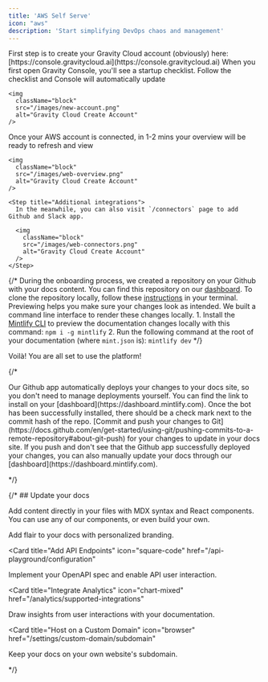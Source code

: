 ```yaml
---
title: 'AWS Self Serve'
icon: "aws"
description: 'Start simplifying DevOps chaos and management'
---
```


<Steps>
  <Step title="Create Gravity Cloud Account">
    First step is to create your Gravity Cloud account (obviously) here: [https://console.gravitycloud.ai](https://console.gravitycloud.ai)
  </Step>
  <Step title="Connect your Cloud Provider">
    When you first open Gravity Console, you'll see a startup checklist. Follow the checklist and Console will automatically update

    <img
      className="block"
      src="/images/new-account.png"
      alt="Gravity Cloud Create Account"
    />
  </Step>
  <Step title="Reload Console">
    Once your AWS account is connected, in 1-2 mins your overview will be ready to refresh and view

    <img
      className="block"
      src="/images/web-overview.png"
      alt="Gravity Cloud Create Account"
    />
  </Step>

    <Step title="Additional integrations">
      In the meanwhile, you can also visit `/connectors` page to add Github and Slack app.

      <img
        className="block"
        src="/images/web-connectors.png"
        alt="Gravity Cloud Create Account"
      />
    </Step>
</Steps>


{/* <AccordionGroup>
  <Accordion icon="github" title="Clone your docs locally">
    During the onboarding process, we created a repository on your Github with
    your docs content. You can find this repository on our
    [dashboard](https://dashboard.mintlify.com). To clone the repository
    locally, follow these
    [instructions](https://docs.github.com/en/repositories/creating-and-managing-repositories/cloning-a-repository)
    in your terminal.
  </Accordion>
  <Accordion icon="rectangle-terminal" title="Preview changes">
    Previewing helps you make sure your changes look as intended. We built a
    command line interface to render these changes locally. 1. Install the
    [Mintlify CLI](https://www.npmjs.com/package/mintlify) to preview the
    documentation changes locally with this command: ``` npm i -g mintlify ```
    2. Run the following command at the root of your documentation (where
    `mint.json` is): ``` mintlify dev ```
  </Accordion>
</AccordionGroup> */}

<Check>Voilà! You are all set to use the platform!</Check>

{/* <AccordionGroup>

<Accordion icon="message-bot" title="Install our Github app">
  Our Github app automatically deploys your changes to your docs site, so you
  don't need to manage deployments yourself. You can find the link to install on
  your [dashboard](https://dashboard.mintlify.com). Once the bot has been
  successfully installed, there should be a check mark next to the commit hash
  of the repo.
</Accordion>
<Accordion icon="rocket" title="Push your changes">
  [Commit and push your changes to
  Git](https://docs.github.com/en/get-started/using-git/pushing-commits-to-a-remote-repository#about-git-push)
  for your changes to update in your docs site. If you push and don't see that
  the Github app successfully deployed your changes, you can also manually
  update your docs through our [dashboard](https://dashboard.mintlify.com).
</Accordion>

</AccordionGroup> */}

{/* ## Update your docs

Add content directly in your files with MDX syntax and React components. You can use any of our components, or even build your own.

<CardGroup>

<Card title="Style Your Docs" icon="paintbrush" href="/settings/global">
  Add flair to your docs with personalized branding.
</Card>

<Card
  title="Add API Endpoints"
  icon="square-code"
  href="/api-playground/configuration"
>
  Implement your OpenAPI spec and enable API user interaction.
</Card>

<Card
  title="Integrate Analytics"
  icon="chart-mixed"
  href="/analytics/supported-integrations"
>
  Draw insights from user interactions with your documentation.
</Card>

<Card
  title="Host on a Custom Domain"
  icon="browser"
  href="/settings/custom-domain/subdomain"
>
  Keep your docs on your own website's subdomain.
</Card>

</CardGroup> */}
